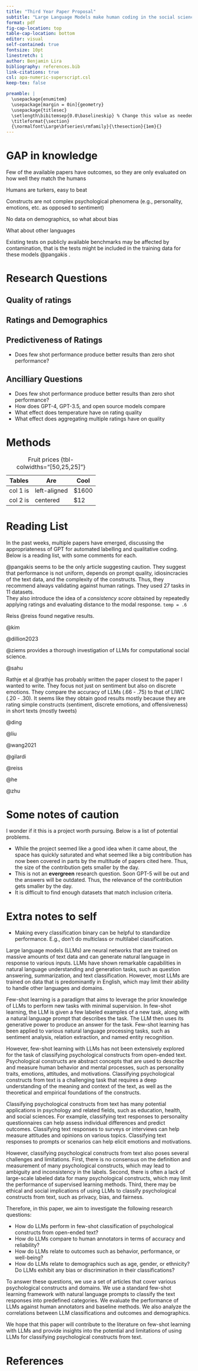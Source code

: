 ```yaml
---
title: "Third Year Paper Proposal"
subtitle: "Large Language Models make human coding in the social sciences obsolete"
format: pdf
fig-cap-location: top
table-cap-location: bottom
editor: visual
self-contained: true
fontsize: 10pt
linestretch: 1
author: Benjamin Lira
bibliography: references.bib
link-citations: true
csl: apa-numeric-superscript.csl
keep-tex: false

preamble: |
  \usepackage{enumitem}
  \usepackage[margin = 0in]{geometry}
  \usepackage{titlesec}
  \setlength\bibitemsep{0.0\baselineskip} % Change this value as needed
  \titleformat{\section}
  {\normalfont\Large\bfseries\rmfamily}{\thesection}{1em}{}
---
```


# GAP in knowledge

Few of the available papers have outcomes, so they are only evaluated on how well they match the humans

Humans are turkers, easy to beat

Constructs are not complex psychological phenomena (e.g., personality, emotions, etc. as opposed to sentiment)

No data on demographics, so what about bias

What about other languages

Existing tests on publicly available benchmarks may be affected by contamination, that is the tests might be included in the training data for these models @pangakis .

# Research Questions

## Quality of ratings

## Ratings and Demographics

## Predictiveness of Ratings

-   Does few shot performance produce better results than zero shot performance?

## Ancilliary Questions

-   Does few shot performance produce better results than zero shot performance?
-   How does GPT-4, GPT-3.5, and open source models compare
-   What effect does temperature have on rating quality
-   What effect does aggregating multiple ratings have on quality

# Methods

| Tables   | Are          | Cool   |
|----------|--------------|--------|
| col 1 is | left-aligned | \$1600 |
| col 2 is | centered     | \$12   |

: Fruit prices {tbl-colwidths="\[50,25,25\]"}

# Reading List

In the past weeks, multiple papers have emerged, discussing the appropriateness of GPT for automated labelling and qualitative coding. Below is a reading list, with some comments for each.

@pangakis seems to be the only article suggesting caution. They suggest that performance is not uniform, depends on prompt quality, idiosincracies of the text data, and the complexity of the constructs. Thus, they recommend always validating against human ratings. They used 27 tasks in 11 datasets.\
They also introduce the idea of a *consistency score* obtained by repeatedly applying ratings and evaluating distance to the modal response. `temp = .6`

Reiss @reiss found negative results.

@kim

@dillion2023

@ziems provides a thorough investigation of LLMs for computational social science.

@sahu

Rathje et al @rathje has probably written the paper closest to the paper I wanted to write. They focus not just on sentiment but also on discrete emotions. They compare the accuracy of LLMs (.66 - .75) to that of LIWC (.20 - .30). It seems like they obtain good results mostly because they are rating simple constructs (sentiment, discrete emotions, and offensiveness) in short texts (mostly tweets)

@ding

@liu

@wang2021

@gilardi

@reiss

@he

@zhu

# Some notes of caution

I wonder if it this is a project worth pursuing. Below is a list of potential problems.

-   While the project seemed like a good idea when it came about, the space has quickly saturated and what seemed like a big contribution has now been covered in parts by the multitude of papers cited here. Thus, the size of the contribution gets smaller by the day.
-   This is not an **evergreen** research question. Soon GPT-5 will be out and the answers will be outdated. Thus, the relevance of the contribution gets smaller by the day.
-   It is difficult to find enough datasets that match inclusion criteria.

# Extra notes to self

-   Making every classification binary can be helpful to standardize performance. E.g., don't do multiclass or multilabel classification.

Large language models (LLMs) are neural networks that are trained on massive amounts of text data and can generate natural language in response to various inputs. LLMs have shown remarkable capabilities in natural language understanding and generation tasks, such as question answering, summarization, and text classification. However, most LLMs are trained on data that is predominantly in English, which may limit their ability to handle other languages and domains.

Few-shot learning is a paradigm that aims to leverage the prior knowledge of LLMs to perform new tasks with minimal supervision. In few-shot learning, the LLM is given a few labeled examples of a new task, along with a natural language prompt that describes the task. The LLM then uses its generative power to produce an answer for the task. Few-shot learning has been applied to various natural language processing tasks, such as sentiment analysis, relation extraction, and named entity recognition.

However, few-shot learning with LLMs has not been extensively explored for the task of classifying psychological constructs from open-ended text. Psychological constructs are abstract concepts that are used to describe and measure human behavior and mental processes, such as personality traits, emotions, attitudes, and motivations. Classifying psychological constructs from text is a challenging task that requires a deep understanding of the meaning and context of the text, as well as the theoretical and empirical foundations of the constructs.

Classifying psychological constructs from text has many potential applications in psychology and related fields, such as education, health, and social sciences. For example, classifying text responses to personality questionnaires can help assess individual differences and predict outcomes. Classifying text responses to surveys or interviews can help measure attitudes and opinions on various topics. Classifying text responses to prompts or scenarios can help elicit emotions and motivations.

However, classifying psychological constructs from text also poses several challenges and limitations. First, there is no consensus on the definition and measurement of many psychological constructs, which may lead to ambiguity and inconsistency in the labels. Second, there is often a lack of large-scale labeled data for many psychological constructs, which may limit the performance of supervised learning methods. Third, there may be ethical and social implications of using LLMs to classify psychological constructs from text, such as privacy, bias, and fairness.

Therefore, in this paper, we aim to investigate the following research questions:

-   How do LLMs perform in few-shot classification of psychological constructs from open-ended text?
-   How do LLMs compare to human annotators in terms of accuracy and reliability?
-   How do LLMs relate to outcomes such as behavior, performance, or well-being?
-   How do LLMs relate to demographics such as age, gender, or ethnicity? Do LLMs exhibit any bias or discrimination in their classifications?

To answer these questions, we use a set of articles that cover various psychological constructs and domains. We use a standard few-shot learning framework with natural language prompts to classify the text responses into predefined categories. We evaluate the performance of LLMs against human annotators and baseline methods. We also analyze the correlations between LLM classifications and outcomes and demographics.

We hope that this paper will contribute to the literature on few-shot learning with LLMs and provide insights into the potential and limitations of using LLMs for classifying psychological constructs from text.

# References

